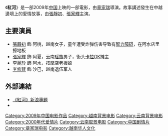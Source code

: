 {{Infobox Film
| name           = 紅河
| image          = 
| image_size     = 
| caption        = 
| director       = [[章家瑞|章家瑞]] 
| producer       = 
| writer         = [[孟家宗|孟家宗]]<br> [[袁大舉|袁大舉]] 
| starring       =[[張靜初|張靜初]] <br> [[張家輝|張家輝]] <br>[[李麗珍|李麗珍]] <br>[[李修賢|李修賢]] 
| music          = 
| cinematography = 
| editing        = 
| production_company =  [[IDG|IDG]]<br>云南红扬影视有限公司(隶属于[[云南红云红河集团|云南红云红河集团]])
| distributor    = 
| released       = {{flagicon|China}}2009年4月10日
| runtime        = 134分钟
| country        = {{flagicon|China}}[[中国|中国]] 
| awards         = 
| language       = [[普通話|普通話]] /[[越南語|越南語]] 
| budget         = 
| gross          =
| preceded_by    = 
| followed_by    = 
| website        = http://ent.sina.com.cn/f/m/redriver/
| amg_id         = 
| imdb_id        = 1245719
}}

《'''紅河'''》是一部2009年[[中国|中国]]上映的一部電影，由[[章家瑞|章家瑞]]導演。故事講述發生在中越邊境上的愛情故事，由[[張靜初|張靜初]]、[[張家輝|張家輝]]主演。

==主要演員==
*[[張靜初|張靜初]] 飾 阿桃，越南女子，童年遭受炸弹伤害导致有[[智力障碍|智力障碍]]，在阿水店里擦地板 
*[[張家輝|張家輝]] 飾 阿夏，云南[[瑶族|瑶族]]男子，街头[[卡拉OK|卡拉OK]]摊主 
*[[李麗珍|李麗珍]] 飾 阿水，按摩店老板娘 
*[[李修賢|李修賢]] 飾 沙巴，越南退伍军人

==外部連結==
* [http://ent.sina.com.cn/f/m/redriver/ 《紅河》新浪專題]
*{{hkmdb title|13709}}

{{張家輝}}
[[Category:2009年中国电影作品|Category:2009年中国电影作品]]
[[Category:越南背景电影|Category:越南背景电影]]
[[Category:云南背景电影|Category:云南背景电影]]
[[Category:2000年代爱情片|Category:2000年代爱情片]]
[[Category:云南取景电影|Category:云南取景电影]]
[[Category:中国剧情片|Category:中国剧情片]]
[[Category:章家瑞电影|Category:章家瑞电影]]
[[Category:越南华人文化|Category:越南华人文化]]